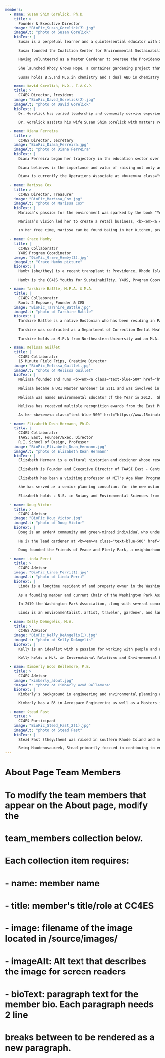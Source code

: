 ```yaml
---
members:
  - name: Susan Shim Gorelick, Ph.D.
    title: >
      Founder & Executive Director
    image: "BioPic_Susan_Gorelick(3).jpg"
    imageAlt: "photo of Susan Gorelick"
    bioText: |
      Susan is a perpetual learner and a quintessential educator with 30 plus years of teaching, mostly in universities. Her pursuit in interdisciplinary teaching in a diverse range ofdemographics started with her life-defining experiences as a 15 year-old Korean immigrant in Flatbush, Brooklyn, New York.  This gave rise, in her adult life, to a specific focus on frontline communities and a passion for, and commitment to building a community-narrated and empowered sustainable and regenerative society that champions environmental, economic and social justice and equity. 

      Susan founded the Coalition Center for Environmental Sustainability/ Cc4ES, based on the core tenets from her consistent practice as a perpetual learner: a holistic approach, internal motivation, and building a network environment for lifelong learning. Cc4ES was founded to serve as an interface bridging information and resource gaps between policy makers and communities in need. Through both her teaching and her community-based work, Susan works to develop strong engagement between academia and surrounding communities through process of outreach education, and spearheading opportunities for universities to collaborate with policy makers and businesses in supporting community-focused economic development. 

      Having volunteered as a Master Gardener to oversee the Providence schools under the URI Cooperative Extension School Garden Initiative program, Susan created the Hope Gardeners, a comprehensive gardeners network platform to complement its mission and to expand its outreach to community gardeners and college campus gardeners. Hope Gardeners provides an integral collaboration forum necessary for all Cc4ES programs.

      She launched Rhody Grows Hope, a container gardening project that uses growing one's own food as a grassroots community mobilizer for food security, sovereignty and justice. Rhody Grows Hope project encompasses various Cc4ES projects whose common thread is gardening: Museum of Silenced Histories & Gardens of Regeneration, Youths for Urban Sustainability program for Rhody Greeneers, and Cc4ES Direct all through Hope Gardeners network platform. They reflect Susan's belief food justice is a gateway to environmental, social and economic justice, and resonate with her commitment to and passion for cultivating communities that honor and value justice and equity. 

      Susan holds B.S.and M.S.in chemistry and a dual ABD in chemistry and education system designs with focus on innercity communities and their schools, and a Ph.D. in environmental and natural resource economics.

  - name: David Gorelick, M.D., F.A.C.P.
    title: >
      CC4ES Director, President
    image: "BioPic_David_Gorelick(2).jpg"
    imageAlt: "photo of David Gorelick"
    bioText: |
      Dr. Gorelick has varied leadership and community service experience. He is a US Navy Veteran who was in charge of all medical services onboard the warship USS Tripoli during Operation Desert Storm. He is a Board Certified Internal Medicine Physician and a Fellow of the American College of Physicians. He has served the Newport, R.I. community as a primary care physician for over 30 years. He was instrumental in the implementation, customization and training for his group's use of electronic medical record systems. Under his leadership, Dr. Gorelick's group piloted a project in the mid 2000's to create the Patient Centered Medical Home,an efficient team-based system of care that became the model for other medical practices in the region. Dr. Gorelick worked with various organizations to successfully integrate health information technology throughout Rhode Island. He worked as an advisor to the R.I. Quality Institute to help develop the R.I. Health Information Exchange, CurrentCare. He was appointed by the Governor and chaired the first R.I. Health Information Exchange Advisory Commission. As a member of the Lifespan Board of Directors in the early 2010's, he helped transition the then primarily hospital-based organization into a regional integrated health care system.

      Dr. Gorelick assists his wife Susan Shim Gorelick with matters related to CC4ES. He designed and constructed four gardens at their home. He plays the trumpet and piano and enjoys hiking and traveling with Susan.

  - name: Diana Ferreira
    title: >
      CC4ES Director, Secretary
    image: "BioPic_Diana_Ferreira.jpg"
    imageAlt: "photo of Diana Ferreira"
    bioText: |
      Diana Ferreira began her trajectory in the education sector over 7 years ago after being in the costume jewelry industry for almost 20 years. She is a daughter, partner, mother and grandmother to some of the most amazing human beings on this planet, immigrating to Rhode Island at a young age from Colombia, South America.

      Diana believes in the importance and value of raising not only academically bright, but also kind, respectful, socially conscious and responsible children in this world. She considers herself a fierce advocate for those that may be faced with the English language as a barrier, or just lack of knowledge to help themselves or their families succeed and have as many choices and opportunities the world has to offer. She sees the need for more people to work towards a goal where everyone has equitable opportunities to reach their highest potential and become contributing members of our communities and beyond. Which is why working in education is a pathway to reach many that need it most in the hopes of making an impact on their lives.

      Diana is currently the Operations Associate at <b><em><a class="text-blue-500" href="https://www.nuestromundopcs.org">Nuestro Mundo Public Charter School</a></em></b> located in South Providence, RI. Nuestro Mundo is a dual language public charter school that also has a focus on teaching its students about Global Sustainability and to be stewards for the environment so that we may have a sustainable planet for many generations to come to which joining the Coalition Center for Environmental Sustainability was an easy decision because the CCES brings a wealth of knowledge and education that can only further catapult the impact she is trying to make in her community.

  - name: Marissa Cox
    title: >
      CC4ES Director, Treasurer
    image: "BioPic_Marissa_Cox.jpg"
    imageAlt: "photo of Marissa Cox"
    bioText: |
      Marissa’s passion for the environment was sparked by the book “You Are Here”, bringing an awareness of the impact of human activity on the environment. This book also introduced her to the problem known as “the great pacific garbage patch”. Marissa’s love of the ocean and interest to join the efforts to protect the oceans, led her to volunteer with Surfrider Foundation. She served on Surfriders’ Executive Board in the Rhode Island and Los Angeles chapters for many years.

      Marissa’s vision led her to create a retail business, <b><em><a class="text-blue-500" href="https://www.thekindshopri.com/">The Kind Shop</a></em></b>, with a mission of helping to preserve our beautiful planet. <b><em><a class="text-blue-500" href="https://www.thekindshopri.com/">The Kind Shop</a></em></b> provides access to plastic-free, natural and sustainable products while educating and inspiring the local community. One of the goals of the organization is to create a community and offer educational, creative workshops and classes.

      In her free time, Marissa can be found baking in her kitchen, practicing yoga, or exploring local beaches and forests with her daughter, Valencia.

  - name: Grace Hamby
    title: |
      CC4ES Collaborator
      Y4US Program Coordinator
    image: "BioPic_Grace_Hamby(2).jpg"
    imageAlt: "Grace Hamby picture"
    bioText: |
      Hamby (she/they) is a recent transplant to Providence, Rhode Island. She graduated from Oberlin College in 2020 and recently spent time studying in South Korea. She is interested in continuing to pursue her passions of Korean language and environmental stewardship. Having spent time in her Dad's garden growing up, Hamby has felt the simple joy that comes from growing one's own food. With her generation destined to bear the brunt of our climate crisis, Hamby is looking for ways to become part of and foster community, in order to build a resilient grass-roots network that works to mitigate the effects of climate change.

      Hamby is the CC4ES Youths for Sustainability, Y4US, Program Coordinator and a Teacher Assistant at <b><em><a class="text-blue-500" href="https://www.nuestromundopcs.org/">Nuestro Mundo Public Charter School</a></em></b> implementing garden-based programs.

  - name: Tarshire Battle, M.P.A. & M.A.
    title: |
      CC4ES Collaborator
      Roots 2 Empower, Founder & CEO
    image: "BioPic_Tarshire_Battle.jpg"
    imageAlt: "photo of Tarshire Battle"
    bioText: |
      Tarshire Battle is a native Bostonian who has been residing in Pawtucket, RI for many years. Tarshire is a self-taught artist and has been using art as a vehicle to help heal those who have experienced trauma -- the homeless, battered women, youths, and returning veterans. While working at the New England Center for Homeless Veterans, she developed an art drop-in center. This led to a collaboration with Boston’s Museum of Fine Arts to create guided tours of traumatized female veterans, and two annual art shows featuring talented homeless artists. Tarshire champions her causes aligning with various nonprofit organizations that address pressing social challenges, including homelessness, mental health, and addiction.

      Tarshire was contracted as a Department of Correction Mental Health Discharge Planner for five years, assisting individuals re-integrate into the community. This work inspired her to found her own non-profit organization, <b><em><a class="text-blue-500" href="https://roots2empower.org">Roots2Empower</a></em></b>. Formerly known as Restoration Urban Farm of New England, <b><em><a class="text-blue-500" href="https://roots2empower.org">Roots2Empower</a></em></b> is a social enterprise that provides entrepreneurship and agriculture training for formerly incarcerated and at-risk young adults, working to break the cycle of recidivism and school-to-prison pipeline.   

      Tarshire holds an M.P.A from Northeastern University and an M.A. in Mental Health Counseling from Boston University School of Medicine. She is a visual artist, community activist herbalist, and Master Gardener.

  - name: Melissa Guillet
    title: |
      CC4ES Collaborator
      15 Minute Field Trips, Creative Director
    image: "BioPic_Melissa_Guillet.jpg"
    imageAlt: "photo of Melissa Guillet"
    bioText: |
      Melissa founded and runs <b><em><a class="text-blue-500" href="https://www.15minutefieldtrips.org">15 Minute Field Trips</a></em></b>, a 501(c)3 that helps youth advocate for the environment through art, outdoor activities, and community action.  

      Melissa became a URI Master Gardener in 2011 and was involved in the pilot Eco-Exploration Camp.  She was also in Audubon Society of RI's pilot Schoolyard Science for an Urban Eco-System. 

      Melissa was named Environmental Educator of the Year in 2012.  She continues to give lectures on environmental practices: speaking at the Rhode Island Environmental Education Association's annual meeting on STEM to STEAM enactment; presenting and workshopping "Art & Design to Engage Kids in STEM Subjects" at the New England Association of Technology Teachers 2014 conference; and presenting on how to start and maintain a school garden at the 2015 "School Gardens 101" conference at Rhode Island College. 

      Melissa has received multiple recognition awards from the East Providence School Department.  She has developed her programming over years working with elementary students and started an Eco-Warrior program to encourage environmental leadership at home. 

      As her <b><em><a class="text-blue-500" href="https://www.15minutefieldtrips.org">15 Minute Field Trips</a></em></b> resonates the gardening and citizen scientist components of CC4ES Connect, Melissa oversees and coordinates those components as CC4ES Team.

  - name: Elizabeth Dean Hermann, Ph.D.
    title: |
      CC4ES Collaborator
      TAASI East, Founder/Exec. Director
      R.I. School of Design, Professor
    image: "BioPic_Elizabeth_Dean_Hermann.jpg"
    imageAlt: "photo of Elizabeth Dean Hermann"
    bioText: |
      Elizabeth Hermann is a cultural historian and designer whose research and teaching focus on socioecological frameworks for understanding the history and design of human settlements and place-making; cultural identity and land-based forms of resistance and struggle among marginalized communities; environmental and social resiliency; and issues of climate-change related displacement, disaster capitalism, and social and environmental justice. 

      Elizabeth is Founder and Executive Director of TAASI East - Centre for Transformative Arts, Advocacy and Social Impact (Providence, RI and Batticaloa, Sri Lanka) - an independent non-profit applied research lab working with partners in South Asia to develop and implement multi-disciplinary and multi-scalar social, physical and economic strategies for under-resourced, post-conflict and post-disaster communities. The work covers the arenas of community-led development; human capacity building; livelihoods; women's empowerment; education and institution building, the built environment and sustainable practices. TAASI East has worked in Bangladesh, India, and, for the last decade, in the post-conflict regions of Sri Lanka.  

      Elizabeth has been a visiting professor at MIT's Aga Khan Program; Brown University's Watson Institute for International Studies; Harvard University's Graduate School of Design; University of Minnesota; and at Washington University St. Louis. She is a professor of Urbanism and Landscape at RISD.

      She has served as a senior planning consultant for the new Asian University for Women founded in Chittagong, Bangladesh.  She has been Social Innovator-in­Residence and a visiting scholar in Babson College's Social Innovation Lab and Entrepreneurship Program; a SPURS Fellow in Urban Studies and Planning at MIT; a senior Fulbright Fellow in Sri Lanka; a Fellow of the American Academy in Rome; and is a Professional Fellow in Economic Empowerment with the US State Department. 

      Elizabeth holds a B.S. in Botany and Environmental Sciences from the University of Vermont; a Master of Landscape Architecture from Cornell; and a Ph.D in Islamic Architectural and Urban History (with a focus on urban and societal responses to pandemic disease, environmental change and urbanization trands) at Harvard.

  - name: Doug Victor
    title: >
      CC4ES Advisor
    image: "BioPic_Doug_Victor.jpg"
    imageAlt: "photo of Doug Victor"
    bioText: |
      Doug is an ardent community and green-minded individual who understands what makes neighborhoods livable. With an active history in the Elmwood neighborhood since his move to Providence in 1986, he became a founding member of the Elmwood Neighborhood Association and advisor to both the Elmwood Avenue Business and Community Association and City Walk. Doug also chairs the Elmwood and South Providence Neighborhood Watch and sits on both the Providence Police Advisory Board and the Executive Council for AARP Rhode Island.

      He is the lead gardener at <b><em><a class="text-blue-500" href="https://www.gardenconservancy.org/open-days/garden-directory/peace-and-plenty-community-garden">Peace and Plenty Community Garden</a></em></b>, a 46 plot garden that engenders community engagement and is building out a food corridor complete with a free stand so that neighbors can share the garden’s bounty.

      Doug founded the Friends of Peace and Plenty Park, a neighborhood park he helped to create in 2008 and he has coordinated the planting of over 400 street trees in both Elmwood and the West End neighborhoods.

  - name: Linda Perri
    title: >
      CC4ES Advisor
    image: "BioPic_Linda_Perri(1).jpg"
    imageAlt: "photo of Linda Perri"
    bioText: |
      Linda is a longtime resident of and property owner in the Washington Park neighborhood in South Providence. Over the past several years, her personal commitment to the residents, environment, neighborhood and city has enabled Linda to bring together organizations and individuals across business, civic, and political groups to improve the quality of life in South Providence.  

      As a founding member and current Chair of the Washington Park Association since 2015, Linda created the Washington Park Crime Watch. She is also a founding member of the Port of Providence Working Group; a member of Providence Neighborhood Tree Planting, and the Providence Coalition of Neighborhood Associations. 

      In 2019 the Washington Park Association, along with several concerned citizens, mobilized to voice concerns against the addition of a toxic Waste Transfer Station in their Allens Avenue district with success.  Working along with City Council, this effort resulted in a change to the zoning laws.  Linda actively works to engage the community to create green spaces, accomplished the planting of over 100 trees on city streets over a period of 6 years, works to ensure water access for such green endeavors, and facilitates solar energy initiatives in the frontline community of South Providence.

      Linda is an environmentalist, artist, traveler, gardener, and landscaper.

  - name: Kelly DeAngelis, M.A.
    title: >
      CC4ES Advisor
    image: "BioPic_Kelly_DeAngelis(1).jpg"
    imageAlt: "photo of Kelly DeAngelis"
    bioText: |
      Kelly is an idealist with a passion for working with people and a love of the environment.  After years working in the energy industry in Boston, she now works on Sustainability and Student Engagement for Sodexo and the Providence Schools’ Child Nutrition Program.  She has a vision of engaging students in community sustainability through efforts in schools and school gardens. She is active in the district’s Farm to School efforts, reporting on local purchasing and contributing to school gardens. Kelly’s interest in permaculture has led her to experiment with native plants, rain gardens, and food forest design in her own garden, which she hopes to bring to schools as well. In early2020, she brought indoor garden racks to three Providence middle schools from Sodexo and experienced planting and harvesting herbs and lettuces with the students. Now, she is planning to work with youth to build a school garden at Hope High School in partnership with the Comprehensive Community Action Program’s Real Skills for Youth Summer Employment Program.

      Kelly holds a M.A. in International Relations and Environmental Policy from Boston University and B.A. from the University of Rhode Island. She enjoys taking time to appreciate the beauty in life: spending time outside with her daughter and family, gardening, cooking, and eating.

  - name: Kimberly Wood Bellemore, P.E.
    title: >
      CC4ES Advisor
    image: "kimberly_about.jpg"
    imageAlt: "photo of Kimberly Wood Bellemore"
    bioText: |
      Kimberly's background in engineering and environmental planning and her work in her consulting firm, KB Consulting, underpin the renewable and clean energy technology sectors for Cc4ES.  Kimberly has been advocating for sustainable practices through her various community volunteer efforts and personal commitments. Her systems thinking complements the vision and mission of Cc4ES. Her technological expertise is instrumental in bringing the interdependent community components into collaboration. Kimberly oversess CC4ES Mapping Program.

      Kimberly has a BS in Aerospace Engineering as well as a Masters in Urban and Environmental Planning. She has over 25 years of program and project management experience in the ocean construction field and has served on the boards of Habitat for Humanity/Greenhome and Surfrider Foundation RI.

  - name: Stead Fast
    title: >
      CC4ES Participant
    image: "BioPic_Stead_Fast_2(1).jpg"
    imageAlt: "photo of Stead Fast"
    bioText: |
      Stead Fast (they/them) was raised in southern Rhode Island and moved to the Providence area. In high school they explored acting and performance, horticulture, and also interned at the Tomaguag museum. After graduating in 2020 they briefly attended school in NC but decided to head back to RI to pursue a career in museum studies and gain thier first degree. They then studied at College Unbound and continued to volunteer at Tomaguag. 

      Being Haudenosauneek, Stead primarily focused in continuing to engage with the Indigenous community and assist artists and other entrepreneurs to create platforms for their businesses.
---
```


#

# About Page Team Members

#

# To modify the team members that appear on the About page, modify the

# team_members collection below.

#

# Each collection item requires:

# - name: member name

# - title: member's title/role at CC4ES

# - image: filename of the image located in /source/images/

# - imageAlt: Alt text that describes the image for screen readers

# - bioText: paragraph text for the member bio. Each paragraph needs 2 line

# breaks between to be rendered as a new paragraph.
